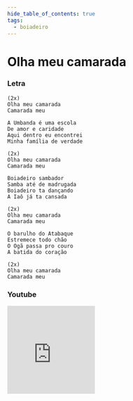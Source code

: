 ```yaml
---
hide_table_of_contents: true
tags:
  - boiadeiro
---
```


# Olha meu camarada

### Letra

```text
(2x)
Olha meu camarada
Camarada meu

A Umbanda é uma escola
De amor e caridade
Aqui dentro eu encontrei
Minha família de verdade

(2x)
Olha meu camarada
Camarada meu

Boiadeiro sambador
Samba até de madrugada
Boiadeiro ta dançando
A Iaô já ta cansada

(2x)
Olha meu camarada
Camarada meu

O barulho do Atabaque
Estremece todo chão
O Ogã passa pro couro
A batida do coração

(2x)
Olha meu camarada
Camarada meu
```

### Youtube

<iframe
  width="200"
  height="200"
  src="https://www.youtube.com/embed/BniEwS_aaXc"
  title="YouTube video player"
  frameborder="0"
  allow="accelerometer; autoplay; clipboard-write; encrypted-media; gyroscope; picture-in-picture; web-share"
  referrerpolicy="strict-origin-when-cross-origin"
  allowfullscreen
></iframe>
